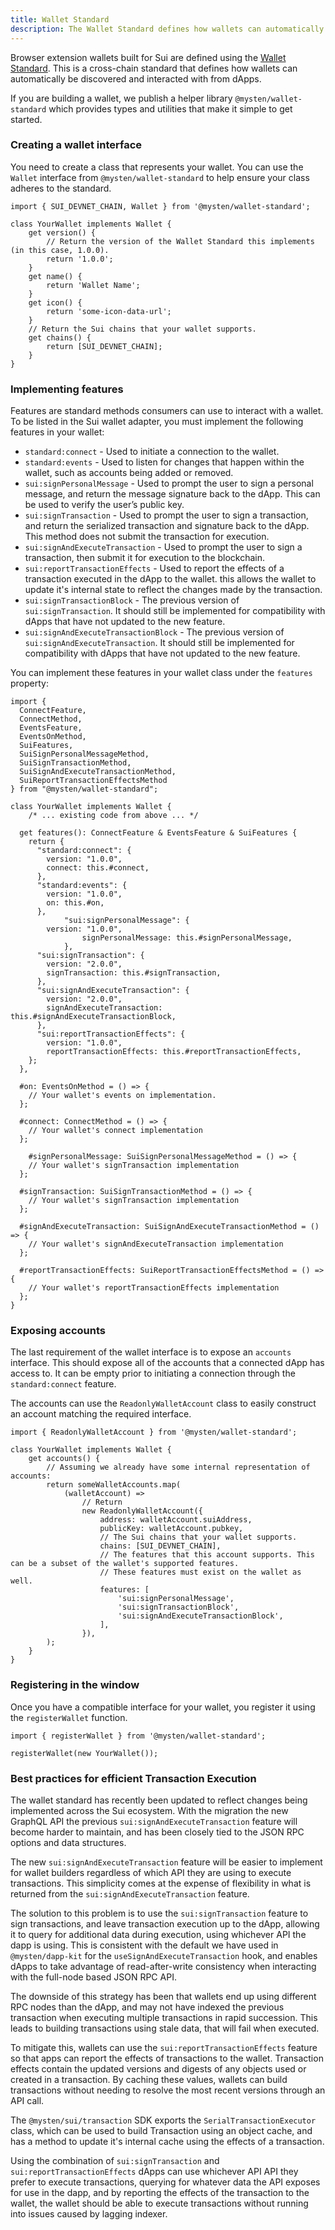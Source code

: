 ```yaml
---
title: Wallet Standard
description: The Wallet Standard defines how wallets can automatically be discovered and interacted with from dApps.
---
```


Browser extension wallets built for Sui are defined using the
[Wallet Standard](https://github.com/wallet-standard/wallet-standard/). This is a cross-chain
standard that defines how wallets can automatically be discovered and interacted with from dApps.

If you are building a wallet, we publish a helper library `@mysten/wallet-standard` which provides
types and utilities that make it simple to get started.

### Creating a wallet interface

You need to create a class that represents your wallet. You can use the `Wallet` interface from
`@mysten/wallet-standard` to help ensure your class adheres to the standard.

```tsx
import { SUI_DEVNET_CHAIN, Wallet } from '@mysten/wallet-standard';

class YourWallet implements Wallet {
	get version() {
		// Return the version of the Wallet Standard this implements (in this case, 1.0.0).
		return '1.0.0';
	}
	get name() {
		return 'Wallet Name';
	}
	get icon() {
		return 'some-icon-data-url';
	}
	// Return the Sui chains that your wallet supports.
	get chains() {
		return [SUI_DEVNET_CHAIN];
	}
}
```

### Implementing features

Features are standard methods consumers can use to interact with a wallet. To be listed in the Sui
wallet adapter, you must implement the following features in your wallet:

- `standard:connect` - Used to initiate a connection to the wallet.
- `standard:events` - Used to listen for changes that happen within the wallet, such as accounts
  being added or removed.
- `sui:signPersonalMessage` - Used to prompt the user to sign a personal message, and return the
  message signature back to the dApp. This can be used to verify the user’s public key.
- `sui:signTransaction` - Used to prompt the user to sign a transaction, and return the serialized
  transaction and signature back to the dApp. This method does not submit the transaction for
  execution.
- `sui:signAndExecuteTransaction` - Used to prompt the user to sign a transaction, then submit it
  for execution to the blockchain.
- `sui:reportTransactionEffects` - Used to report the effects of a transaction executed in the dApp
  to the wallet. this allows the wallet to update it's internal state to reflect the changes made by
  the transaction.
- `sui:signTransactionBlock` - The previous version of `sui:signTransaction`. It should still be
  implemented for compatibility with dApps that have not updated to the new feature.
- `sui:signAndExecuteTransactionBlock` - The previous version of `sui:signAndExecuteTransaction`. It
  should still be implemented for compatibility with dApps that have not updated to the new feature.

You can implement these features in your wallet class under the `features` property:

```tsx
import {
  ConnectFeature,
  ConnectMethod,
  EventsFeature,
  EventsOnMethod,
  SuiFeatures,
  SuiSignPersonalMessageMethod,
  SuiSignTransactionMethod,
  SuiSignAndExecuteTransactionMethod,
  SuiReportTransactionEffectsMethod
} from "@mysten/wallet-standard";

class YourWallet implements Wallet {
	/* ... existing code from above ... */

  get features(): ConnectFeature & EventsFeature & SuiFeatures {
    return {
      "standard:connect": {
        version: "1.0.0",
        connect: this.#connect,
      },
      "standard:events": {
        version: "1.0.0",
        on: this.#on,
      },
			"sui:signPersonalMessage": {
        version: "1.0.0",
				signPersonalMessage: this.#signPersonalMessage,
			},
      "sui:signTransaction": {
        version: "2.0.0",
        signTransaction: this.#signTransaction,
      },
      "sui:signAndExecuteTransaction": {
        version: "2.0.0",
        signAndExecuteTransaction: this.#signAndExecuteTransactionBlock,
      },
      "sui:reportTransactionEffects": {
        version: "1.0.0",
        reportTransactionEffects: this.#reportTransactionEffects,
    };
  },

  #on: EventsOnMethod = () => {
    // Your wallet's events on implementation.
  };

  #connect: ConnectMethod = () => {
    // Your wallet's connect implementation
  };

	#signPersonalMessage: SuiSignPersonalMessageMethod = () => {
    // Your wallet's signTransaction implementation
  };

  #signTransaction: SuiSignTransactionMethod = () => {
    // Your wallet's signTransaction implementation
  };

  #signAndExecuteTransaction: SuiSignAndExecuteTransactionMethod = () => {
    // Your wallet's signAndExecuteTransaction implementation
  };

  #reportTransactionEffects: SuiReportTransactionEffectsMethod = () => {
    // Your wallet's reportTransactionEffects implementation
  };
}
```

### Exposing accounts

The last requirement of the wallet interface is to expose an `accounts` interface. This should
expose all of the accounts that a connected dApp has access to. It can be empty prior to initiating
a connection through the `standard:connect` feature.

The accounts can use the `ReadonlyWalletAccount` class to easily construct an account matching the
required interface.

```tsx
import { ReadonlyWalletAccount } from '@mysten/wallet-standard';

class YourWallet implements Wallet {
	get accounts() {
		// Assuming we already have some internal representation of accounts:
		return someWalletAccounts.map(
			(walletAccount) =>
				// Return
				new ReadonlyWalletAccount({
					address: walletAccount.suiAddress,
					publicKey: walletAccount.pubkey,
					// The Sui chains that your wallet supports.
					chains: [SUI_DEVNET_CHAIN],
					// The features that this account supports. This can be a subset of the wallet's supported features.
					// These features must exist on the wallet as well.
					features: [
						'sui:signPersonalMessage',
						'sui:signTransactionBlock',
						'sui:signAndExecuteTransactionBlock',
					],
				}),
		);
	}
}
```

### Registering in the window

Once you have a compatible interface for your wallet, you register it using the `registerWallet`
function.

```tsx
import { registerWallet } from '@mysten/wallet-standard';

registerWallet(new YourWallet());
```

### Best practices for efficient Transaction Execution

The wallet standard has recently been updated to reflect changes being implemented across the Sui
ecosystem. With the migration the new GraphQL API the previous `sui:signAndExecuteTransaction`
feature will become harder to maintain, and has been closely tied to the JSON RPC options and data
structures.

The new `sui:signAndExecuteTransaction` feature will be easier to implement for wallet builders
regardless of which API they are using to execute transactions. This simplicity comes at the expense
of flexibility in what is returned from the `sui:signAndExecuteTransaction` feature.

The solution to this problem is to use the `sui:signTransaction` feature to sign transactions, and
leave transaction execution up to the dApp, allowing it to query for additional data during
execution, using whichever API the dapp is using. This is consistent with the default we have used
in `@mysten/dapp-kit` for the `useSignAndExecuteTransaction` hook, and enables dApps to take
advantage of read-after-write consistency when interacting with the full-node based JSON RPC API.

The downside of this strategy has been that wallets end up using different RPC nodes than the dApp,
and may not have indexed the previous transaction when executing multiple transactions in rapid
succession. This leads to building transactions using stale data, that will fail when executed.

To mitigate this, wallets can use the `sui:reportTransactionEffects` feature so that apps can report
the effects of transactions to the wallet. Transaction effects contain the updated versions and
digests of any objects used or created in a transaction. By caching these values, wallets can build
transactions without needing to resolve the most recent versions through an API call.

The `@mysten/sui/transaction` SDK exports the `SerialTransactionExecutor` class, which can be used
to build Transaction using an object cache, and has a method to update it's internal cache using the
effects of a transaction.

Using the combination of `sui:signTransaction` and `sui:reportTransactionEffects` dApps can use
whichever API API they prefer to execute transactions, querying for whatever data the API exposes
for use in the dapp, and by reporting the effects of the transaction to the wallet, the wallet
should be able to execute transactions without running into issues caused by lagging indexer.
